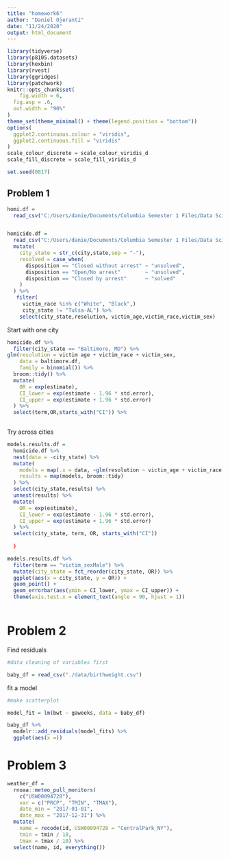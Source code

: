 ```yaml
---
title: "homework6"
author: "Daniel Ojeranti"
date: "11/24/2020"
output: html_document
---
```


```r
library(tidyverse)
library(p8105.datasets)
library(hexbin)
library(rvest)
library(ggridges)
library(patchwork)
knitr::opts_chunk$set(
	fig.width = 6, 
  fig.asp = .6,
  out.width = "90%"
)
theme_set(theme_minimal() + theme(legend.position = "bottom"))
options(
  ggplot2.continuous.colour = "viridis",
  ggplot2.continuous.fill = "viridis"
)
scale_colour_discrete = scale_colour_viridis_d
scale_fill_discrete = scale_fill_viridis_d

set.seed(0817)
```

## Problem 1

```r
homi.df =
  read_csv("C:/Users/danie/Documents/Columbia Semester 1 Files/Data Science  R Code/Homeowrks/p8105_hw5_do2381/homi-data/homicide-data.csv")


homicide.df =
  read_csv("C:/Users/danie/Documents/Columbia Semester 1 Files/Data Science  R Code/Homeowrks/p8105_hw5_do2381/homi-data/homicide-data.csv") %>% 
  mutate(
    city_state = str_c(city,state,sep = "-"),
    resolved = case_when(
      disposition == "Closed without arrest" ~ "unsolved",
      disposition == "Open/No arrest"        ~ "unsolved",
      disposition == "Closed by arrest"      ~ "solved"
    )
  ) %>% 
   filter(
     victim_race %in% c("White", "Black",)
     city_state != "Tulsa-AL") %>% 
    select(city_state,resolution, victim_age,victim_race,victim_sex)
```


Start with one city

```r
homicide.df %>% 
  filter(city_state == "Baltimore, MD") %>% 
glm(resolution = victim age + victim_race + victim_sex,
    data = baltimore.df,
    family = binomial()) %>% 
  broom::tidy() %>% 
  mutate(
    OR = exp(estimate),
    CI_lower = exp(estimate - 1.96 * std.error),
    CI_upper = exp(estimate + 1.96 * std.error)
  ) %>% 
  select(term,OR,starts_with("CI")) %>% 
  

```

Try across cities

```r
models.results.df =
  homicide.df %>% 
  nest(data = -city_state) %>% 
  mutate(
    models = map(.x = data, ~glm(resolution ~ victim_age + victim_race + victim_sex, data =.x, family = binomial())),
    results = map(models, broom::tidy)
  ) %>% 
  select(city_state,results) %>% 
  unnest(results) %>% 
  mutate(
    OR = exp(estimate),
    CI_lower = exp(estimate - 1.96 * std.error),
    CI_upper = exp(estimate + 1.96 * std.error)
  ) %>% 
  select(city_state, term, OR, starts_with("CI"))
    
  )
```


```r
models.results.df %>% 
  filter(term == "victim_sexMale") %>% 
  mutate(city_state = fct_reorder(city_state, OR)) %>% 
  ggplot(aes(x = city_state, y = OR)) +
  geom_point() +
  geom_errorbar(aes(ymin = CI_lower, ymax = CI_upper)) +
  theme(axis.test.x = element_text(angle = 90, hjust = 1))
  

```

# Problem 2

Find residuals

```r

#data cleaning of variables first

baby_df = read_csv("./data/birthweight.csv")
```

fit a model

```r

#make scatterplot

model_fit = lm(bwt ~ gaweeks, data = baby_df)
```

```r
baby_df %>% 
  modelr::add_residuals(model_fits) %>% 
  ggplot(aes(x =))
```


# Problem 3

```r
weather_df = 
  rnoaa::meteo_pull_monitors(
    c("USW00094728"),
    var = c("PRCP", "TMIN", "TMAX"), 
    date_min = "2017-01-01",
    date_max = "2017-12-31") %>%
  mutate(
    name = recode(id, USW00094728 = "CentralPark_NY"),
    tmin = tmin / 10,
    tmax = tmax / 10) %>%
  select(name, id, everything())
```

